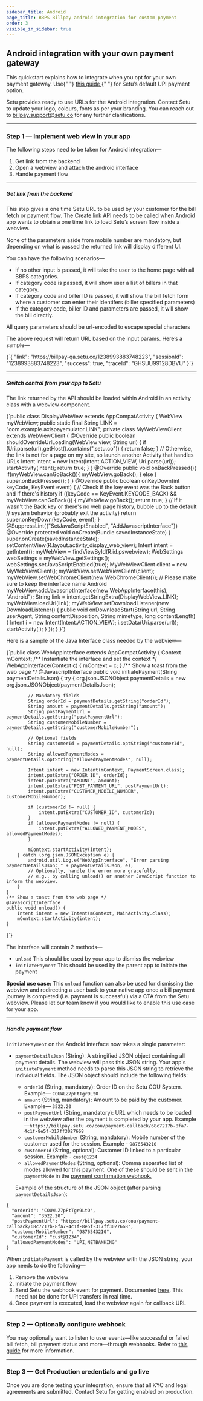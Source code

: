 ```yaml
---
sidebar_title: Android
page_title: BBPS Billpay android integration for custom payment
order: 3
visible_in_sidebar: true
---
```


## Android integration with your own payment gateway

<Callout type="tip">
    This quickstart explains how to integrate when you opt for your own payment
    gateway. Use{" "}
    <a href="/payments/billpay/quickstart/android" target="_blank">
        this guide
    </a>{" "}
    for Setu’s default UPI payment option.
</Callout>

<br />

Setu provides ready to use URLs for the Android integration. Contact Setu to update your logo, colours, fonts as per your branding. You can reach out to <a href="">billpay.support@setu.co</a> for any further clarifications.

<hr class="primary" />

### Step 1 — Implement web view in your app

The following steps need to be taken for Android integration—

1. Get link from the backend
2. Open a webview and attach the android interface
3. Handle payment flow

<hr class="tertiary" />

##### Get link from the backend

This step gives a one time Setu URL to be used by your customer for the bill fetch or payment flow. The <a href="/payments/billpay/api-reference/white-label#/category~Link_Generation/operation~EtherealLinkRequest" target="_blank">Create link API</a> needs to be called when Android app wants to obtain a one time link to load Setu’s screen flow inside a webview.

<Callout type="tip">
    None of the parameters aside from mobile number are mandatory, but depending
    on what is passed the returned link will display different UI.
</Callout>

<br />

You can have the following scenarios—

-   If no other input is passed, it will take the user to the home page with all BBPS categories.
-   If category code is passed, it will show user a list of billers in that category.
-   If category code and biller ID is passed, it will show the bill fetch form where a customer can enter their identifers (biller specified parameters)
-   If the category code, biller ID and parameters are passed, it will show the bill directly.

<Callout type="warning">
    All query parameters should be url-encoded to escape special characters
</Callout>

<br />

The above request will return URL based on the input params. Here’s a sample—

<CodeBlockWithCopy language="json">
    {`{
  "link": "https://billpay-qa.setu.co/1238993883748223",
  "sessionId": "1238993883748223",
  "success": true,
  "traceId": "GHSUU99128DBVU"
}`}
</CodeBlockWithCopy>

<hr class="tertiary" />

##### Switch control from your app to Setu

The link returned by the API should be loaded within Android in an activity class with a webview component.

<CodeBlockWithCopy language="java">
    {`public class DisplayWebView extends AppCompatActivity {
    WebView myWebView;
    public static final String LINK = "com.example.axispayemulator.LINK";
    private class MyWebViewClient extends WebViewClient {
        @Override
        public boolean shouldOverrideUrlLoading(WebView view, String url) {
            if (Uri.parse(url).getHost().contains(".setu.co")) {
                return false;
            }
            // Otherwise, the link is not for a page on my site, so launch another Activity that handles URLs
            Intent intent = new Intent(Intent.ACTION_VIEW, Uri.parse(url));
            startActivity(intent);
            return true;
        }
    }
    @Override
    public void onBackPressed(){
        if(myWebView.canGoBack()){
            myWebView.goBack();
        } else {
            super.onBackPressed();
        }
    }
    @Override
    public boolean onKeyDown(int keyCode, KeyEvent event) {
        // Check if the key event was the Back button and if there's history
        if ((keyCode == KeyEvent.KEYCODE_BACK) && myWebView.canGoBack()) {
            myWebView.goBack();
            return true;
        }
        // If it wasn't the Back key or there's no web page history, bubble up to the default
        // system behavior (probably exit the activity)
        return super.onKeyDown(keyCode, event);
    }
    @SuppressLint({"SetJavaScriptEnabled", "AddJavascriptInterface"})
    @Override
    protected void onCreate(Bundle savedInstanceState) {
        super.onCreate(savedInstanceState);
        setContentView(R.layout.activity_display_web_view);
        Intent intent = getIntent();
        myWebView = findViewById(R.id.pswebview);
        WebSettings webSettings = myWebView.getSettings();
        webSettings.setJavaScriptEnabled(true);
        MyWebViewClient client = new MyWebViewClient();
        myWebView.setWebViewClient(client);
        myWebView.setWebChromeClient(new WebChromeClient());
        // Please make sure to keep the interface name Android
        myWebView.addJavascriptInterface(new WebAppInterface(this), "Android");
        String link = intent.getStringExtra(DisplayWebView.LINK);
        myWebView.loadUrl(link);
        myWebView.setDownloadListener(new DownloadListener() {
            public void onDownloadStart(String url, String userAgent,
                                        String contentDisposition, String mimetype,
                                        long contentLength) {
                Intent i = new Intent(Intent.ACTION_VIEW);
                i.setData(Uri.parse(url));
                startActivity(i);
            }
        });
    }
}`}
</CodeBlockWithCopy>

Here is a sample of the Java Interface class needed by the webview—

<CodeBlockWithCopy language="java">
    {`public class WebAppInterface extends AppCompatActivity {
    Context mContext;
    /** Instantiate the interface and set the context */
    WebAppInterface(Context c) {
        mContext = c;
    }
    /** Show a toast from the web page */
    @JavascriptInterface
    public void initiatePayment(String paymentDetailsJson) {
        try {
            org.json.JSONObject paymentDetails = new org.json.JSONObject(paymentDetailsJson);

            // Mandatory fields
            String orderId = paymentDetails.getString("orderId");
            String amount = paymentDetails.getString("amount");
            String postPaymentUrl = paymentDetails.getString("postPaymentUrl");
            String customerMobileNumber = paymentDetails.getString("customerMobileNumber");

            // Optional fields
            String customerId = paymentDetails.optString("customerId", null);
            String allowedPaymentModes = paymentDetails.optString("allowedPaymentModes", null);

            Intent intent = new Intent(mContext, PaymentScreen.class);
            intent.putExtra("ORDER_ID", orderId);
            intent.putExtra("AMOUNT", amount);
            intent.putExtra("POST_PAYMENT_URL", postPaymentUrl);
            intent.putExtra("CUSTOMER_MOBILE_NUMBER", customerMobileNumber);

            if (customerId != null) {
                intent.putExtra("CUSTOMER_ID", customerId);
            }
            if (allowedPaymentModes != null) {
                intent.putExtra("ALLOWED_PAYMENT_MODES", allowedPaymentModes);
            }

            mContext.startActivity(intent);
        } catch (org.json.JSONException e) {
            android.util.Log.e("WebAppInterface", "Error parsing paymentDetailsJson: " + paymentDetailsJson, e);
            // Optionally, handle the error more gracefully,
            // e.g., by calling unload() or another JavaScript function to inform the webview.
        }
    }
    /** Show a toast from the web page */
    @JavascriptInterface
    public void unload() {
        Intent intent = new Intent(mContext, MainActivity.class);
        mContext.startActivity(intent);
    }
}`}
</CodeBlockWithCopy>

The interface will contain 2 methods—

-   `unload` This should be used by your app to dismiss the webview
-   `initiatePayment` This should be used by the parent app to initiate the payment

<Callout type="tip">
    <b>Special use case:</b> This <code>unload</code> function can also be used for dismissing the webview and redirecting a user back to your native app once a bill payment journey is completed (i.e. payment is successful) via a CTA from the Setu webview. Please let our team know if you would like to enable this use case for your app.
</Callout>

<hr class="tertiary" />

##### Handle payment flow

`initiatePayment` on the Android interface now takes a single parameter:

-   `paymentDetailsJson` (String): A stringified JSON object containing all payment details. The webview will pass this JSON string. Your app\'s `initiatePayment` method needs to parse this JSON string to retrieve the individual fields. The JSON object should include the following fields:
    -   `orderId` (String, mandatory): Order ID on the Setu COU System. Example— `COUWLZ7pFtTgr9LtO`
    -   `amount` (String, mandatory): Amount to be paid by the customer. Example— `3522.20`
    -   `postPaymentUrl` (String, mandatory): URL which needs to be loaded in the webview after the payment is completed by your app. Example—`https://billpay.setu.co/cou/payment-callback/68c7217b-8fa7-4c1f-8e5f-317ff3027668`
    -   `customerMobileNumber` (String, mandatory): Mobile number of the customer used for the session. Example - `9876543210`
    -   `customerId` (String, optional): Customer ID linked to a particular session. Example - `cust@1234`
    -   `allowedPaymentModes` (String, optional): Comma separated list of modes allowed for this payment. One of these should be sent in the `paymentMode` in the <a href="/payments/billpay/pre-built-screens/custom-payment/apis#webhook">payment confirmation webhook.</a>

    Example of the structure of the JSON object (after parsing `paymentDetailsJson`):
```/dev/null/example.json#L1-8
{
  "orderId": "COUWLZ7pFtTgr9LtO",
  "amount": "3522.20",
  "postPaymentUrl": "https://billpay.setu.co/cou/payment-callback/68c7217b-8fa7-4c1f-8e5f-317ff3027668",
  "customerMobileNumber": "9876543210",
  "customerId": "cust@1234",
  "allowedPaymentModes": "UPI,NETBANKING"
}
```

When `initiatePayment` is called by the webview with the JSON string, your app needs to do the following—

1. Remove the webview
2. Initiate the payment flow
3. Send Setu the webhook event for payment. Documented <a href="/payments/billpay/custom-payment/apis" target="_blank">here</a>. This need not be done for UPI transfers in real time.
4. Once payment is executed, load the webview again for callback URL

<hr class="primary" />

### Step 2 — Optionally configure webhook

You may optionally want to listen to user events—like successful or failed bill fetch, bill payment status and more—through webhooks. Refer to <a href="/payments/billpay/user-events" target="_blank">this guide</a> for more information.

<hr class="primary" />

### Step 3 — Get Production credentials and go live

Once you are done testing your integration, ensure that all KYC and legal agreements are submitted. Contact Setu for getting enabled on production.

<WasPageHelpful />
